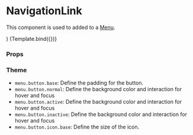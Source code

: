 
<Meta title="Components/Menu/NavigationLink" component={NavigationLink} />

# NavigationLink

This component is used to added to a [Menu](/docs/components-menu-menu--default-story).

  <ul>
    <NavigationLink
      {...args}
      href="/?path=/story/components-menu-menulink--default-story"
      text="Button"
      icon={IconAccountCircle}
    />
  </ul>
)

<Canvas>
  <Story name="Default">{Template.bind({})}</Story>
</Canvas>

### Props

<ArgsTable story="Default" />

### Theme

- `menu.button.base`: Define the padding for the button.
- `menu.button.normal`: Define the background color and interaction for hover and focus
- `menu.button.active`: Define the background color and interaction for hover and focus
- `menu.button.inactive`: Define the background color and interaction for hover and focus
- `menu.button.icon.base`: Define the size of the icon.
